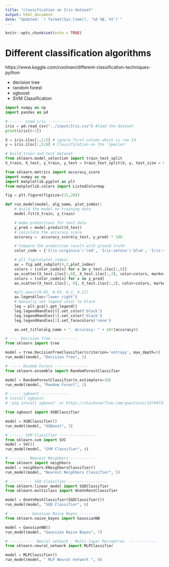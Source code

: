 ---
title: "classification on Iris dataset"
output: html_document
date: "Updated: `r format(Sys.time(), '%d %B, %Y')`"
---

```{r setup, include=FALSE}
knitr::opts_chunk$set(echo = TRUE)
```

# Different classification algorithms

https://www.kaggle.com/coolman/different-classification-techniques-python

* decision tree
* random forest
* xgboost
* SVM Classification

```python
import numpy as np 
import pandas as pd

# ------ Load iris -----------
iris = pd.read_csv("../input/Iris.csv") #load the dataset
print(iris[0:2])

X = iris.iloc[:,1:5] # ignore first column which is row Id
y = iris.iloc[:,5:6] # Classification on the 'Species'

# build train and test dataset
from sklearn.model_selection import train_test_split
X_train, X_test, y_train, y_test = train_test_split(X, y, test_size = 0.4, random_state = 100)

from sklearn.metrics import accuracy_score
import numpy as np
import matplotlib.pyplot as plt
from matplotlib.colors import ListedColormap

fig = plt.figure(figsize=(15,20))

def run_model(model, alg_name, plot_index):
    # build the model on training data
    model.fit(X_train, y_train)

    # make predictions for test data
    y_pred = model.predict(X_test)
    # calculate the accuracy score
    accuracy =  accuracy_score(y_test, y_pred) * 100

    # Compare the prediction result with ground truth
    color_code = {'Iris-virginica':'red', 'Iris-setosa':'blue', 'Iris-versicolor':'green'}

    # plt.figure(plot_index)
    ax = fig.add_subplot(4,2,plot_index) 
    colors = [color_code[x] for x in y_test.iloc[:,0]]
    ax.scatter(X_test.iloc[:,0], X_test.iloc[:,3], color=colors, marker='.', label='Circle = Ground truth')
    colors = [color_code[x] for x in y_pred]
    ax.scatter(X_test.iloc[:, 0], X_test.iloc[:,3], color=colors, marker='o', facecolors='none', label='Dot = Prediction')

    #plt.axes([0.65, 0.65, 0.2, 0.2])
    ax.legend(loc="lower right")
    # manually set legend color to black
    leg = plt.gca().get_legend()
    leg.legendHandles[0].set_color('black')
    leg.legendHandles[1].set_color('black')
    leg.legendHandles[1].set_facecolors('none')

    ax.set_title(alg_name + ". Accuracy: " + str(accuracy))

# ---- Decision Tree -----------
from sklearn import tree

model = tree.DecisionTreeClassifier(criterion='entropy', max_depth=5)
run_model(model, "Decision Tree", 1)

# ----- Random Forest ---------------
from sklearn.ensemble import RandomForestClassifier

model = RandomForestClassifier(n_estimators=10)
run_model(model, "Random Forest", 2)

# ----- xgboost ------------
# install xgboost
# 'pip install xgboost' or https://stackoverflow.com/questions/33749735/how-to-install-xgboost-package-in-python-windows-platform/39811079#39811079

from xgboost import XGBClassifier

model = XGBClassifier()
run_model(model, "XGBoost", 3)

# ------ SVM Classifier ----------------
from sklearn.svm import SVC
model = SVC()
run_model(model, "SVM Classifier", 4)

# -------- Nearest Neighbors ----------
from sklearn import neighbors
model = neighbors.KNeighborsClassifier()
run_model(model, "Nearest Neighbors Classifier", 5)

# ---------- SGD Classifier -----------------
from sklearn.linear_model import SGDClassifier
from sklearn.multiclass import OneVsRestClassifier

model = OneVsRestClassifier(SGDClassifier())
run_model(model, "SGD Classifier", 6)

# --------- Gaussian Naive Bayes ---------
from sklearn.naive_bayes import GaussianNB

model = GaussianNB()
run_model(model, "Gaussian Naive Bayes", 7)

# ----------- Neural network - Multi-layer Perceptron  ------------
from sklearn.neural_network import MLPClassifier

model = MLPClassifier()
run_model(model, " MLP Neural network ", 8)

```

